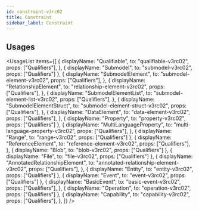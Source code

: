 ```yaml
---
id: constraint-v3rc02
title: Constraint
sidebar_label: Constraint
---
```



## Usages

<UsageList
  items={[
    {
      displayName: "Qualifiable",
      to: "qualifiable-v3rc02",
      props: ["Qualifiers"],
    },
    { displayName: "Submodel", to: "submodel-v3rc02", props: ["Qualifiers"] },
    {
      displayName: "SubmodelElement",
      to: "submodel-element-v3rc02",
      props: ["Qualifiers"],
    },
    {
      displayName: "RelationshipElement",
      to: "relationship-element-v3rc02",
      props: ["Qualifiers"],
    },
    {
      displayName: "SubmodelElementList",
      to: "submodel-element-list-v3rc02",
      props: ["Qualifiers"],
    },
    {
      displayName: "SubmodelElementStruct",
      to: "submodel-element-struct-v3rc02",
      props: ["Qualifiers"],
    },
    {
      displayName: "DataElement",
      to: "data-element-v3rc02",
      props: ["Qualifiers"],
    },
    { displayName: "Property", to: "property-v3rc02", props: ["Qualifiers"] },
    {
      displayName: "MultiLanguageProperty",
      to: "multi-language-property-v3rc02",
      props: ["Qualifiers"],
    },
    { displayName: "Range", to: "range-v3rc02", props: ["Qualifiers"] },
    {
      displayName: "ReferenceElement",
      to: "reference-element-v3rc02",
      props: ["Qualifiers"],
    },
    { displayName: "Blob", to: "blob-v3rc02", props: ["Qualifiers"] },
    { displayName: "File", to: "file-v3rc02", props: ["Qualifiers"] },
    {
      displayName: "AnnotatedRelationshipElement",
      to: "annotated-relationship-element-v3rc02",
      props: ["Qualifiers"],
    },
    { displayName: "Entity", to: "entity-v3rc02", props: ["Qualifiers"] },
    { displayName: "Event", to: "event-v3rc02", props: ["Qualifiers"] },
    {
      displayName: "BasicEvent",
      to: "basic-event-v3rc02",
      props: ["Qualifiers"],
    },
    { displayName: "Operation", to: "operation-v3rc02", props: ["Qualifiers"] },
    {
      displayName: "Capability",
      to: "capability-v3rc02",
      props: ["Qualifiers"],
    },
  ]}
/>

